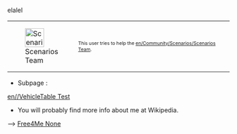 elalel
{| cellspacing="0" align="right" style="width: 200px; color: #000000; background: #ffe496;"
| style="width: 43px;height: 43px;padding:0px;" |[[File:en/Archive/Community/Users/Scenarios team.png|43px|Scenarios Team]]
| style="font-size: 8pt; padding: 4pt; line-height: 1.25em;" | This user tries to help the [[en/Community/Scenarios/Scenarios Team]].
|}

* Subpage<!--(s)-->:
[[en//VehicleTable Test]]

* You will probably find more info about me at Wikipedia.

--> <!-- [[File:Redirect arrow without text.png]]--> [https://www.wikipedia.org/wiki/User:Jokes Free4Me None]